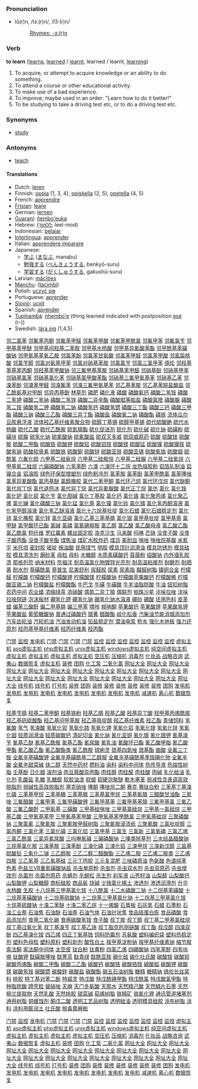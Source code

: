===Pronunciation===
*lû(r)n, /lɜː(r)n/, /l3:(r)n/
*:[[Rhymes:English:-ɜː(r)n|Rhymes: -ɜː(r)n]]

=== Verb ===
'''to learn''' ([[learns]], [[learned]] / [[learnt]], learned / learnt, [[learning]])

#To acquire, or attempt to acquire knowledge or an ability to do something.
#To attend a course or other educational activity.
#To make use of a bad experience.
#To improve, maybe used in an order: "Learn how to do it better!"
#To be studying to take a driving test etc, or to do a driving test etc.

=== Synonyms ===
*[[study]]

=== Antonyms ===
*[[teach]]

==== Translations ====
*Dutch: [[leren]]
*Finnish: [[oppia]] (1, 3, 4), [[opiskella]] (2, 5), [[opetella]] (4, 5)
*French: [[apprendre]]
*[[Frisian]]: [[leare]]
*German: [[lernen]]
*[[Guaraní]]: [[ñembo'euka]]
*Hebrew: ([[ללמוד]], leel-mod)
*Indonesian: [[ajar|belajar]]
*[[Interlingua]]: [[apprender]]
*Italian: [[apprendere]],[[imparare]]
*Japanese:
** [[学ぶ]] ([[まなぶ]], manabu)
** [[勉強]]する ([[べんきょう]]する, benkyō-suru)
** [[学習]]する ([[がくしゅう]]する, gakushū-suru)
*Latvian: [[mācīties]]
*[[Manchu]]: ([[tacimbi]])
*Polish: [[uczyć się]]
*Portuguese: [[aprender]]
*[[Slovio]]: [[ucxit]]
*Spanish: [[aprender]]
*[[Tupinambá]]: [[nhembo'e]] (thing learned indicated with postposition [[esé]] (r-))
*Swedish: [[lära sig]] (1,4,5)
[http://www.shop263.com/i-1/1.htm 邻二氯苯]
[http://www.shop263.com/i-1/2.htm 邻氟苯丙酮]
[http://www.shop263.com/i-1/3.htm 邻氟苯甲醛]
[http://www.shop263.com/i-1/4.htm 邻氟苯甲酸]
[http://www.shop263.com/i-1/5.htm 邻氟苯甲酰氯]
[http://www.shop263.com/i-1/6.htm 邻氟甲苯]
[http://www.shop263.com/i-1/7.htm 邻氟氯苄]
[http://www.shop263.com/i-1/8.htm 邻甲基苯甲醚]
[http://www.shop263.com/i-1/9.htm 邻甲基间羟基二苯胺]
[http://www.shop263.com/i-1/10.htm 邻甲基水杨酸]
[http://www.shop263.com/i-1/11.htm 邻甲基异氰酸苯酯]
[http://www.shop263.com/i-1/12.htm 邻甲酰基苯磺酸钠]
[http://www.shop263.com/i-1/13.htm 邻甲氧基苯氧乙胺]
[http://www.shop263.com/i-1/14.htm 邻氯苯酚]
[http://www.shop263.com/i-1/15.htm 邻氯苯甘氨酸]
[http://www.shop263.com/i-1/16.htm 邻氯苯甲醛]
[http://www.shop263.com/i-1/17.htm 邻氯苯甲酸]
[http://www.shop263.com/i-1/18.htm 邻氯扁桃酸]
[http://www.shop263.com/i-1/19.htm 邻氯苄醇]
[http://www.shop263.com/i-1/20.htm 邻氯对氨基甲苯]
[http://www.shop263.com/i-1/21.htm 邻氯对硝基苯胺]
[http://www.shop263.com/i-1/22.htm 邻氯氯苄]
[http://www.shop263.com/i-1/23.htm 邻氯三氯甲苯]
[http://www.shop263.com/i-1/24.htm 绦纶]
[http://www.shop263.com/i-1/25.htm 邻羟基苯基苯丙酮]
[http://www.shop263.com/i-1/26.htm 邻羟基苯甲酸钠]
[http://www.shop263.com/i-1/27.htm 邻三氟甲基苯胺]
[http://www.shop263.com/i-1/28.htm 邻硝基苯甲醛]
[http://www.shop263.com/i-1/29.htm 邻硝基酚]
[http://www.shop263.com/i-1/30.htm 邻硝基甲苯]
[http://www.shop263.com/i-1/31.htm 邻硝基氯苯]
[http://www.shop263.com/i-1/32.htm 邻硝基氯化苯]
[http://www.shop263.com/i-1/33.htm 邻硝基氯甲酸苯酯]
[http://www.shop263.com/i-1/34.htm 邻硝基三氟甲氧基苯]
[http://www.shop263.com/i-1/35.htm 邻硝基乙苯]
[http://www.shop263.com/i-1/36.htm 邻溴苯酚]
[http://www.shop263.com/i-1/37.htm 邻溴苯甲醛]
[http://www.shop263.com/i-1/38.htm 邻溴氟苯]
[http://www.shop263.com/i-1/39.htm 邻溴三氟甲氧基苯]
[http://www.shop263.com/i-1/40.htm 邻乙基苯胺]
[http://www.shop263.com/i-1/41.htm 邻乙基苯肼盐酸盐]
[http://www.shop263.com/i-1/42.htm 邻乙酰氨基对甲酚]
[http://www.shop263.com/i-1/43.htm 邻异丙基酚]
[http://www.shop263.com/i-1/44.htm 林草剂]
[http://www.shop263.com/i-1/45.htm 磷肥]
[http://www.shop263.com/i-1/46.htm 磷化液]
[http://www.shop263.com/i-1/47.htm 磷酸]
[http://www.shop263.com/i-1/48.htm 磷酸氨钙]
[http://www.shop263.com/i-1/49.htm 磷酸二氢铵]
[http://www.shop263.com/i-1/50.htm 磷酸二氢钾]
[http://www.shop263.com/i-1/51.htm 磷酸二氢钠]
[http://www.shop263.com/i-1/52.htm 磷酸二氢锌]
[http://www.shop263.com/i-1/53.htm 磷酸二异辛酯]
[http://www.shop263.com/i-1/54.htm 磷酸胍等胍盐]
[http://www.shop263.com/i-1/55.htm 磷酸氯喹]
[http://www.shop263.com/i-1/56.htm 磷酸脲]
[http://www.shop263.com/i-1/57.htm 磷酸氢二铵]
[http://www.shop263.com/i-1/58.htm 磷酸氢二钾]
[http://www.shop263.com/i-1/59.htm 磷酸氢二钠]
[http://www.shop263.com/i-1/60.htm 磷酸氢钙]
[http://www.shop263.com/i-1/61.htm 磷酸氢锶]
[http://www.shop263.com/i-1/62.htm 磷酸三丁酯]
[http://www.shop263.com/i-1/63.htm 磷酸三钙]
[http://www.shop263.com/i-1/64.htm 磷酸三甲酯]
[http://www.shop263.com/i-1/65.htm 磷酸三钠]
[http://www.shop263.com/i-1/66.htm 磷酸三乙酯]
[http://www.shop263.com/i-1/67.htm 磷酸三异丁酯]
[http://www.shop263.com/i-1/68.htm 磷酸盐]
[http://www.shop263.com/i-1/69.htm 磷酸氧二钠]
[http://www.shop263.com/i-1/70.htm 磷酸酯]
[http://www.shop263.com/i-1/71.htm 磷铁]
[http://www.shop263.com/i-1/72.htm 流体瓜尔豆胶悬浮液]
[http://www.shop263.com/i-1/73.htm 流体羟乙基纤维素聚合物]
[http://www.shop263.com/i-1/74.htm 硫醇丁基锡]
[http://www.shop263.com/i-1/75.htm 硫醇甲基锡]
[http://www.shop263.com/i-1/76.htm 硫代硫酸鈉]
[http://www.shop263.com/i-1/77.htm 硫代水杨酸]
[http://www.shop263.com/i-1/78.htm 硫代乙酸]
[http://www.shop263.com/i-1/79.htm 硫代乙酰胺]
[http://www.shop263.com/i-1/80.htm 硫氮腈酯]
[http://www.shop263.com/i-1/81.htm 硫化促进剂]
[http://www.shop263.com/i-1/82.htm 硫化剂]
[http://www.shop263.com/i-1/83.htm 硫化碱]
[http://www.shop263.com/i-1/84.htm 硫化钠]
[http://www.shop263.com/i-1/85.htm 硫磺粉]
[http://www.shop263.com/i-1/86.htm 硫磺块]
[http://www.shop263.com/i-1/87.htm 硫脲]
[http://www.shop263.com/i-1/88.htm 硫氢化钠]
[http://www.shop263.com/i-1/89.htm 硫氰酸钠]
[http://www.shop263.com/i-1/90.htm 硫氰酸盐]
[http://www.shop263.com/i-1/91.htm 硫双灭多威]
[http://www.shop263.com/i-1/92.htm 硫双威原药]
[http://www.shop263.com/i-1/93.htm 硫酸]
[http://www.shop263.com/i-1/94.htm 硫酸铵]
[http://www.shop263.com/i-1/95.htm 硫酸胺]
[http://www.shop263.com/i-1/96.htm 硫酸二甲酯]
[http://www.shop263.com/i-1/97.htm 硫酸锆]
[http://www.shop263.com/i-1/98.htm 硫酸钾]
[http://www.shop263.com/i-1/99.htm 硫酸铝]
[http://www.shop263.com/i-1/100.htm 硫酸铝铵]
[http://www.shop263.com/i-1/101.htm 硫酸镁]
[http://www.shop263.com/i-1/102.htm 硫酸锰]
[http://www.shop263.com/i-1/103.htm 硫酸镍]
[http://www.shop263.com/i-1/104.htm 硫酸镍铵]
[http://www.shop263.com/i-1/105.htm 硫酸氢钠]
[http://www.shop263.com/i-1/106.htm 硫酸软骨素]
[http://www.shop263.com/i-1/107.htm 硫酸铁]
[http://www.shop263.com/i-1/108.htm 硫酸銅]
[http://www.shop263.com/i-1/109.htm 硫酸锌]
[http://www.shop263.com/i-1/110.htm 硫酸亚铁]
[http://www.shop263.com/i-1/111.htm 硫酸亚锡]
[http://www.shop263.com/i-1/112.htm 硫酸氧锆]
[http://www.shop263.com/i-1/113.htm 硫酸铟]
[http://www.shop263.com/i-1/114.htm 硫酰氯]
[http://www.shop263.com/i-1/115.htm 六氟化硫]
[http://www.shop263.com/i-1/116.htm 六甲基二硅氨烷]
[http://www.shop263.com/i-1/117.htm 六甲基二硅胺烷]
[http://www.shop263.com/i-1/118.htm 六甲基二硅脲]
[http://www.shop263.com/i-1/119.htm 六甲基二硅氧烷]
[http://www.shop263.com/i-1/120.htm 六甲基氧二硅烷]
[http://www.shop263.com/i-1/121.htm 六偏磷酸钠]
[http://www.shop263.com/i-1/122.htm 六氢苯酐]
[http://www.shop263.com/i-1/123.htm 六溴]
[http://www.shop263.com/i-1/124.htm 六溴环十二烷]
[http://www.shop263.com/i-1/125.htm 龙热熔胶粉]
[http://www.shop263.com/i-1/126.htm 铝箔轧制油]
[http://www.shop263.com/i-1/127.htm 铝镍合金]
[http://www.shop263.com/i-1/128.htm 铝溶胶]
[http://www.shop263.com/i-1/129.htm 绿色环保型增塑剂]
[http://www.shop263.com/i-1/130.htm 绿色制冷剂]
[http://www.shop263.com/i-1/131.htm 氯苯胺]
[http://www.shop263.com/i-1/132.htm 氯苯酚]
[http://www.shop263.com/i-1/133.htm 氯苯甲酰氯]
[http://www.shop263.com/i-1/134.htm 氯苯噻唑]
[http://www.shop263.com/i-1/135.htm 氯苯异氰酸酯]
[http://www.shop263.com/i-1/136.htm 氯丙基醚]
[http://www.shop263.com/i-1/137.htm 氯醇橡胶]
[http://www.shop263.com/i-1/138.htm 氯代二苯甲酮]
[http://www.shop263.com/i-1/139.htm 氯代环己烷]
[http://www.shop263.com/i-1/140.htm 氯代环戊烷]
[http://www.shop263.com/i-1/141.htm 氯代醚酮]
[http://www.shop263.com/i-1/142.htm 氯代叔丁烷]
[http://www.shop263.com/i-1/143.htm 氯代退热冰]
[http://www.shop263.com/i-1/144.htm 氯代异丁烷]
[http://www.shop263.com/i-1/145.htm 氯代异氰脲酸]
[http://www.shop263.com/i-1/146.htm 氯代正丁烷]
[http://www.shop263.com/i-1/147.htm 氯仿]
[http://www.shop263.com/i-1/148.htm 氯化]
[http://www.shop263.com/i-1/149.htm 氯化铵]
[http://www.shop263.com/i-1/150.htm 氯化钯]
[http://www.shop263.com/i-1/151.htm 氯化钡]
[http://www.shop263.com/i-1/152.htm 氯化苄]
[http://www.shop263.com/i-1/153.htm 氯化胆碱]
[http://www.shop263.com/i-1/154.htm 氯化丁基胶]
[http://www.shop263.com/i-1/155.htm 氯化钙]
[http://www.shop263.com/i-1/156.htm 氯化铬]
[http://www.shop263.com/i-1/157.htm 氯化聚丙烯]
[http://www.shop263.com/i-1/158.htm 氯化聚乙烯]
[http://www.shop263.com/i-1/159.htm 氯化镧]
[http://www.shop263.com/i-1/160.htm 氯化磷酸三钠]
[http://www.shop263.com/i-1/161.htm 氯化锰]
[http://www.shop263.com/i-1/162.htm 氯化萘]
[http://www.shop263.com/i-1/163.htm 氯化镍]
[http://www.shop263.com/i-1/164.htm 氯化钕]
[http://www.shop263.com/i-1/165.htm 氯化镨]
[http://www.shop263.com/i-1/166.htm 氯化氢丙酮溶液]
[http://www.shop263.com/i-1/167.htm 氯化氢甲醇溶液]
[http://www.shop263.com/i-1/168.htm 氯化氢乙醚溶液]
[http://www.shop263.com/i-1/169.htm 氯化十六烷基吡啶]
[http://www.shop263.com/i-1/170.htm 氯化石蜡]
[http://www.shop263.com/i-1/171.htm 氯化石蜡稳定剂]
[http://www.shop263.com/i-1/172.htm 氯化铈]
[http://www.shop263.com/i-1/173.htm 氯化橡胶]
[http://www.shop263.com/i-1/174.htm 氯化锌]
[http://www.shop263.com/i-1/175.htm 氯化亚砜]
[http://www.shop263.com/i-1/176.htm 氯化乙基三苯基膦]
[http://www.shop263.com/i-1/177.htm 氯化铟]
[http://www.shop263.com/i-1/178.htm 氯甲基吡啶]
[http://www.shop263.com/i-1/179.htm 氯甲基萘]
[http://www.shop263.com/i-1/180.htm 氯甲醚]
[http://www.shop263.com/i-1/181.htm 氯甲酸环已酯]
[http://www.shop263.com/i-1/182.htm 氯碱]
[http://www.shop263.com/i-1/183.htm 氯磷]
[http://www.shop263.com/i-1/184.htm 氯氰碘柳胺]
[http://www.shop263.com/i-1/185.htm 氯乙醇]
[http://www.shop263.com/i-1/186.htm 氯乙酸]
[http://www.shop263.com/i-1/187.htm 氯乙酸母液]
[http://www.shop263.com/i-1/188.htm 氯乙酸乙酯]
[http://www.shop263.com/i-1/189.htm 氯乙酰氯]
[http://www.shop263.com/i-1/190.htm 短纤维]
[http://www.shop263.com/i-1/191.htm 罗红霉素]
[http://www.shop263.com/i-1/192.htm 螺丝固定胶]
[http://www.shop263.com/i-1/193.htm 洛克沙生]
[http://www.shop263.com/i-1/194.htm 马来酸]
[http://www.shop263.com/i-1/195.htm 吗啉]
[http://www.shop263.com/i-1/196.htm 芒硝]
[http://www.shop263.com/i-1/197.htm 没食子酸]
[http://www.shop263.com/i-1/198.htm 没食子酸丙酯]
[http://www.shop263.com/i-1/199.htm 没食子酸辛酯]
[http://www.shop263.com/i-1/200.htm 煤焦油]
[http://www.shop263.com/i-1/201.htm 煤矿水胶炸药]
[http://www.shop263.com/i-1/202.htm 煤沥]
[http://www.shop263.com/i-1/203.htm 美耐皿]
[http://www.shop263.com/i-1/204.htm 咪唑]
[http://www.shop263.com/i-1/205.htm 咪唑烷基脲]
[http://www.shop263.com/i-1/206.htm 米氮平]
[http://www.shop263.com/i-1/207.htm 米托坦]
[http://www.shop263.com/i-1/208.htm 密封胶]
[http://www.shop263.com/i-1/209.htm 嘧啶]
[http://www.shop263.com/i-1/210.htm 棉油酸]
[http://www.shop263.com/i-1/211.htm 民用煤气]
[http://www.shop263.com/i-1/212.htm 明胶]
[http://www.shop263.com/i-1/213.htm 模具顶针润滑油]
[http://www.shop263.com/i-1/214.htm 模具防锈剂]
[http://www.shop263.com/i-1/215.htm 模具硅胶]
[http://www.shop263.com/i-1/216.htm 模具清洗剂]
[http://www.shop263.com/i-1/217.htm 磨砂革]
[http://www.shop263.com/i-1/218.htm 母粒]
[http://www.shop263.com/i-1/219.htm 母料]
[http://www.shop263.com/i-1/220.htm 木糖醇]
[http://www.shop263.com/i-1/221.htm 木质素磺酸钙]
[http://www.shop263.com/i-1/222.htm 苜蓿粉]
[http://www.shop263.com/i-1/223.htm 钼酸钠]
[http://www.shop263.com/i-1/224.htm 内外墙乳胶漆]
[http://www.shop263.com/i-1/225.htm 那格列奈]
[http://www.shop263.com/i-1/226.htm 纳米材料]
[http://www.shop263.com/i-1/227.htm 奈福泮]
[http://www.shop263.com/i-1/228.htm 耐高温氯化物镀锌光亮剂]
[http://www.shop263.com/i-1/229.htm 耐高温粘接剂]
[http://www.shop263.com/i-1/230.htm 耐磨剂]
[http://www.shop263.com/i-1/231.htm 耐晒黄]
[http://www.shop263.com/i-1/232.htm 耐水剂]
[http://www.shop263.com/i-1/233.htm 萘磺酰氯]
[http://www.shop263.com/i-1/234.htm 萘普生]
[http://www.shop263.com/i-1/235.htm 尼美舒利]
[http://www.shop263.com/i-1/236.htm 尿醛胶]
[http://www.shop263.com/i-1/237.htm 尿素]
[http://www.shop263.com/i-1/238.htm 尿素脂]
[http://www.shop263.com/i-1/239.htm 脲醛树脂]
[http://www.shop263.com/i-1/240.htm 镍铜合金]
[http://www.shop263.com/i-1/241.htm 柠檬醛]
[http://www.shop263.com/i-1/242.htm 柠檬酸]
[http://www.shop263.com/i-1/243.htm 柠檬酸钙]
[http://www.shop263.com/i-1/244.htm 柠檬酸钾]
[http://www.shop263.com/i-1/245.htm 柠檬酸镁]
[http://www.shop263.com/i-1/246.htm 柠檬酸钠]
[http://www.shop263.com/i-1/247.htm 柠檬酸苹果酸钙]
[http://www.shop263.com/i-1/248.htm 柠檬酸稀]
[http://www.shop263.com/i-1/249.htm 柠檬酸亚锡二钠]
[http://www.shop263.com/i-1/250.htm 柠檬酸盐]
[http://www.shop263.com/i-1/251.htm 柠檬酸酯]
[http://www.shop263.com/i-1/252.htm 牛巴戈]
[http://www.shop263.com/i-1/253.htm 牛磺]
[http://www.shop263.com/i-1/254.htm 牛磺酸]
[http://www.shop263.com/i-1/255.htm 牛羊油脂肪酸]
[http://www.shop263.com/i-1/256.htm 牛油]
[http://www.shop263.com/i-1/257.htm 钮扣树脂]
[http://www.shop263.com/i-1/258.htm 农药中间]
[http://www.shop263.com/i-1/259.htm 农业蜡]
[http://www.shop263.com/i-1/260.htm 浓缩绿茶]
[http://www.shop263.com/i-1/261.htm 浓硝酸]
[http://www.shop263.com/i-1/262.htm 偶氮二异丁腈]
[http://www.shop263.com/i-1/263.htm 偶联剂]
[http://www.shop263.com/i-1/264.htm 帕珠沙星]
[http://www.shop263.com/i-1/265.htm 泮哚拉唑]
[http://www.shop263.com/i-1/266.htm 泮哚拉唑侧链]
[http://www.shop263.com/i-1/267.htm 泡沫板材]
[http://www.shop263.com/i-1/268.htm 硼氢化钾]
[http://www.shop263.com/i-1/269.htm 硼氢化钠]
[http://www.shop263.com/i-1/270.htm 硼氢化钠水溶液]
[http://www.shop263.com/i-1/271.htm 硼砂]
[http://www.shop263.com/i-1/272.htm 硼酸]
[http://www.shop263.com/i-1/273.htm 坯用色料]
[http://www.shop263.com/i-1/274.htm 皮革蜡]
[http://www.shop263.com/i-1/275.htm 偏苯三酸酐]
[http://www.shop263.com/i-1/276.htm 偏二甲基肼]
[http://www.shop263.com/i-1/277.htm 偏三甲苯]
[http://www.shop263.com/i-1/278.htm 嘌呤]
[http://www.shop263.com/i-1/279.htm 频呐酮]
[http://www.shop263.com/i-1/280.htm 苹果酸钙]
[http://www.shop263.com/i-1/281.htm 苹果酸钾]
[http://www.shop263.com/i-1/282.htm 苹果酸氢钾]
[http://www.shop263.com/i-1/283.htm 苹果酸盐]
[http://www.shop263.com/i-1/284.htm 葡萄糖酸钠]
[http://www.shop263.com/i-1/285.htm 普通过磷酸钙]
[http://www.shop263.com/i-1/286.htm 镨黄]
[http://www.shop263.com/i-1/287.htm 醋酸酯]
[http://www.shop263.com/i-1/288.htm 歧化松香]
[http://www.shop263.com/i-1/289.htm 汽柴油节能消烟添加剂]
[http://www.shop263.com/i-1/290.htm 汽车齿轮油]
[http://www.shop263.com/i-1/291.htm 汽轮机油]
[http://www.shop263.com/i-1/292.htm 汽油发动机油]
[http://www.shop263.com/i-1/293.htm 铅盐稳定剂]
[http://www.shop263.com/i-1/294.htm 潜油电泵]
[http://www.shop263.com/i-1/295.htm 枪水]
[http://www.shop263.com/i-1/296.htm 强化木地板]
[http://www.shop263.com/i-1/297.htm 强力还原剂]
[http://www.shop263.com/i-1/298.htm 羟丙基甲基纤维素]
[http://www.shop263.com/i-1/299.htm 羟丙纤维素]
[http://www.shop263.com/i-1/300.htm 羟丙酯] 










 

[http://www.haishun.net 门禁]
[http://www.haishun.net 监控]
[http://www.genset-sh.com 发电机]
[http://www.haishun.net/p_mjds.htm 门禁]
[http://www.haishun.net/p_mjds_dmmj.htm 门禁]
[http://www.haishun.net/p_mjds_lwmj.htm 门禁]
[http://www.haishun.net/p_mjds_yjs.htm 门禁]
[http://www.haishun.net/cctv.htm 监控]
[http://www.haishun.net/p_cctv_jk.htm 监控]
[http://www.haishun.net/p_cctv_jk_sxj.htm 监控]
[http://www.haishun.net/p_cctv_jk_xsq.htm 监控]
[http://www.haishun.net/p_cctv_jk_yplxj.htm 监控]
[http://www.haishun.net/p_cctv_jk_yt.htm 监控]
[http://www.haishun.net/p_cctv_jk_zj.htm 监控]
[http://www.7766888.com 虚拟主机]
[http://www.7766888.com/introcom.htm asp虚拟主机]
[http://www.7766888.com/introcn.htm php虚拟主机]
[http://www.7766888.com/u_puji.htm unix虚拟主机]
[http://www.7766888.com/mysql.htm windows虚拟主机]
[http://www.7766888.com/u_jingji.htm 纯空间虚拟主机]
[http://www.7766888.com/u_biaozhun.htm 虚拟主机]
[http://www.7766888.com/u_zhiqiang.htm 虚拟主机]
[http://www.7766888.com/w_jingji.htm 虚拟主机]
[http://www.7766888.com/w_biaozhun.htm 虚拟主机]
[http://www.asp169.com/marketingsoft1.htm 空压机]
[http://www.asp169.com/marketingsoft2.htm 压缩机]
[http://www.asp169.com/zhaoguan.htm 消毒剂]
[http://www.asp169.com/crm.htm 化妆品]
[http://www.asp169.com/marketingsoft3.htm 战略咨询]
[http://www.asp169.com/marketingsoft4.htm 武夷山]
[http://www.asp169.com/marketingsoft5.htm 数据恢复]
[http://haishun11.51.net 虚拟主机]
[http://decorate.51.net 装修]
[http://decorate.51.net 团购]
[http://www.xsjby.cn 化工泵]
[http://www.asp169.com/zhaoguan2.htm 二氧化氯]
[http://www.fm360.net 网址大全]
[http://www.fm360.net/page/001.html 网址大全]
[http://www.fm360.net/page/game.htm 网址大全]
[http://www.fm360.net/page/software.htm 网址大全]
[http://www.fm360.net/page/jinshi.htm 网址大全]
[http://www.fm360.net/page/music.htm 网址大全]
[http://www.fm360.net/page/053.html 网址大全]
[http://www.fm360.net/page/flash.htm 网址大全]
[http://www.fm360.net/page/newsweek.htm 网址大全]
[http://www.fm360.net/page/club.htm 网址大全]
[http://www.fm360.net/page/stock.htm 网址大全]
[http://www.fm360.net/page/love.htm 网址大全]
[http://www.fm360.net/page/netcard.htm 网址大全]
[http://www.fm360.net/page/025.html 网址大全]
[http://www.fm360.net/page/hardware.htm 网址大全]
[http://www.fm360.net/page/sport.htm 网址大全]
[http://www.fm360.net/page/shouji.htm 网址大全]
[http://www.fm360.net/page/ym.htm 网址大全]
[http://www.fm360.net/page/ylbj.htm 网址大全]
[http://www.fm360.net/page/car.htm 网址大全]
[http://www.jifamark.com 线号机]
[http://www.jifamark.com/xhj.htm 线号机]
[http://www.jifamark.com 打号机]
[http://www.funasia.cn 装修]
[http://www.funasia.cn 团购]
[http://www.funasia.cn/pinpai.asp 装修]
[http://www.funasia.cn/client/gb_list.asp 装修]
[http://www.funasia.cn/design/index.asp 装修]
[http://www.funasia.cn/funasiaHome/index.asp 装修]
[http://www.funasia.cn/jiancai.asp 装修]
[http://www.funasia.cn/shishang.asp 装修]
[http://www.funasia.cn/mall/AboutOur.htm 团购]
[http://www.genset-sh.com/cai.asp 发电机]
[http://www.genset-sh.com/tancu.asp 发电机]
[http://www.genset-sh.com/xi3.asp 发电机]
[http://www.genset-sh.com/lan.asp 发电机]
[http://www.genset-sh.com/leng.asp 发电机]
[http://www.genset-sh.com/jiyou.asp 发电机]
[http://www.genset-sh.com/ranyou.asp 发电机]
[http://www.genset-sh.com/kuongqi.asp 发电机]
[http://www.genset-sh.com/ssss.asp 发电机]
[http://www.zj-df.com 减速机]
[http://www.xhhj.com.cn 离心机]
[http://www.hdfix.com.cn 数据恢复]





[http://www.shop263.com/i-1/301.htm 羟基苄腈]
[http://www.shop263.com/i-1/302.htm 羟基二苯甲酮]
[http://www.shop263.com/i-1/303.htm 羟基铁粉]
[http://www.shop263.com/i-1/304.htm 羟基乙腈]
[http://www.shop263.com/i-1/305.htm 羟基乙酸]
[http://www.shop263.com/i-1/306.htm 羟基异丁酸]
[http://www.shop263.com/i-1/307.htm 羟甲基丙烯酰胺]
[http://www.shop263.com/i-1/308.htm 羟乙基矾硫酸酯]
[http://www.shop263.com/i-1/309.htm 羟乙基间甲苯胺]
[http://www.shop263.com/i-1/310.htm 羟乙基哌啶醇]
[http://www.shop263.com/i-1/311.htm 羟乙基纤维素]
[http://www.shop263.com/i-1/312.htm 羟乙酯]
[http://www.shop263.com/i-1/313.htm 青储饲料]
[http://www.shop263.com/i-1/314.htm 氢氟酸]
[http://www.shop263.com/i-1/315.htm 氢气]
[http://www.shop263.com/i-1/316.htm 氢溴酸]
[http://www.shop263.com/i-1/317.htm 氢氧化钡]
[http://www.shop263.com/i-1/318.htm 氢氧化锆]
[http://www.shop263.com/i-1/319.htm 氢氧化钾]
[http://www.shop263.com/i-1/320.htm 氢氧化铝]
[http://www.shop263.com/i-1/321.htm 氢氧化镁]
[http://www.shop263.com/i-1/322.htm 氢氧化锌]
[http://www.shop263.com/i-1/323.htm 氢氧化铟]
[http://www.shop263.com/i-1/324.htm 轻质润滑油]
[http://www.shop263.com/i-1/325.htm 轻质碳酸钙]
[http://www.shop263.com/i-1/326.htm 清妃印金]
[http://www.shop263.com/i-1/327.htm 氰化钠]
[http://www.shop263.com/i-1/328.htm 氰化亚铜]
[http://www.shop263.com/i-1/329.htm 氰化银]
[http://www.shop263.com/i-1/330.htm 氰化银钾]
[http://www.shop263.com/i-1/331.htm 氰基溴苄]
[http://www.shop263.com/i-1/332.htm 氰基乙醚]
[http://www.shop263.com/i-1/333.htm 氰基乙酰胺]
[http://www.shop263.com/i-1/334.htm 氰基乙酯]
[http://www.shop263.com/i-1/335.htm 氰尿酸]
[http://www.shop263.com/i-1/336.htm 氰乳油]
[http://www.shop263.com/i-1/337.htm 氰酸环已酯]
[http://www.shop263.com/i-1/338.htm 氰乙酸甲脂]
[http://www.shop263.com/i-1/339.htm 氰乙酸甲酯]
[http://www.shop263.com/i-1/340.htm 氰乙酸乙酯]
[http://www.shop263.com/i-1/341.htm 氰乙酸酯类]
[http://www.shop263.com/i-1/342.htm 氰乙酰胺]
[http://www.shop263.com/i-1/343.htm 球痢灵]
[http://www.shop263.com/i-1/344.htm 巯基四氮唑]
[http://www.shop263.com/i-1/345.htm 巯基酯]
[http://www.shop263.com/i-1/346.htm 曲酸]
[http://www.shop263.com/i-1/347.htm 全氟三丁胺]
[http://www.shop263.com/i-1/348.htm 全氟辛基磺酸钾]
[http://www.shop263.com/i-1/349.htm 全氟辛基磺酰基二乙醇胺]
[http://www.shop263.com/i-1/350.htm 全氟辛基磺酰基季铵碘化物]
[http://www.shop263.com/i-1/351.htm 全氟辛酸]
[http://www.shop263.com/i-1/352.htm 全氟辛甜菜碱]
[http://www.shop263.com/i-1/353.htm 炔二醇]
[http://www.shop263.com/i-1/354.htm 天然中药材]
[http://www.shop263.com/i-1/355.htm 燃料油]
[http://www.shop263.com/i-1/356.htm 染料]
[http://www.shop263.com/i-1/357.htm 染料中间体]
[http://www.shop263.com/i-1/358.htm 热传导液]
[http://www.shop263.com/i-1/359.htm 热熔性树脂]
[http://www.shop263.com/i-1/360.htm 壬基酚]
[http://www.shop263.com/i-1/361.htm 日化蜡]
[http://www.shop263.com/i-1/362.htm 溶剂油]
[http://www.shop263.com/i-1/363.htm 肉豆蔻酸异丙酯]
[http://www.shop263.com/i-1/364.htm 肉桂醇]
[http://www.shop263.com/i-1/365.htm 肉桂醛]
[http://www.shop263.com/i-1/366.htm 肉桂酸]
[http://www.shop263.com/i-1/367.htm 肉碱]
[http://www.shop263.com/i-1/368.htm 乳化硅油]
[http://www.shop263.com/i-1/369.htm 乳化剂 ]
[http://www.shop263.com/i-1/370.htm 乳酸盐]
[http://www.shop263.com/i-1/371.htm 乳糖]
[http://www.shop263.com/i-1/372.htm 乳糖醇]
[http://www.shop263.com/i-1/373.htm 软胶油漆]
[http://www.shop263.com/i-1/374.htm 软蜡]
[http://www.shop263.com/i-1/375.htm 软硬泡聚醚]
[http://www.shop263.com/i-1/376.htm 軟木塞革]
[http://www.shop263.com/i-1/377.htm 弱减性含表调高效脱脂剂]
[http://www.shop263.com/i-1/378.htm 弱碱性高效脱脂剂]
[http://www.shop263.com/i-1/379.htm 塞克硝唑]
[http://www.shop263.com/i-1/380.htm 噻酮]
[http://www.shop263.com/i-1/381.htm 噻唑烷二酮]
[http://www.shop263.com/i-1/382.htm 赛克]
[http://www.shop263.com/i-1/383.htm 赛钛白粉]
[http://www.shop263.com/i-1/384.htm 三苯基丁基溴化磷]
[http://www.shop263.com/i-1/385.htm 三苯基甲烷]
[http://www.shop263.com/i-1/386.htm 三苯基瞵]
[http://www.shop263.com/i-1/387.htm 三苯基膦]
[http://www.shop263.com/i-1/388.htm 三苯基氯甲烷]
[http://www.shop263.com/i-1/389.htm 三苯基氧膦]
[http://www.shop263.com/i-1/390.htm 三醋酸甘油酯]
[http://www.shop263.com/i-1/391.htm 三氮唑]
[http://www.shop263.com/i-1/392.htm 三氟醋酸]
[http://www.shop263.com/i-1/393.htm 三氟甲苯]
[http://www.shop263.com/i-1/394.htm 三氟甲磺酸锂]
[http://www.shop263.com/i-1/395.htm 三氟甲基苯]
[http://www.shop263.com/i-1/396.htm 三氟甲基苯腈]
[http://www.shop263.com/i-1/397.htm 三氟甲基氯]
[http://www.shop263.com/i-1/398.htm 三氟乙酸]
[http://www.shop263.com/i-1/399.htm 三氟乙酸酐]
[http://www.shop263.com/i-1/400.htm 二甲氨基]
[http://www.shop263.com/i-1/401.htm 三磺酸]
[http://www.shop263.com/i-1/402.htm 三甲基硅咪唑]
[http://www.shop263.com/i-1/403.htm 三甲基氯硅烷]
[http://www.shop263.com/i-1/404.htm 三甲基一氯硅烷]
[http://www.shop263.com/i-1/405.htm 三甲基乙酸]
[http://www.shop263.com/i-1/406.htm 三甲氧基苯甲]
[http://www.shop263.com/i-1/407.htm 三甲氧基苯甲酸]
[http://www.shop263.com/i-1/408.htm 三甲氧基苯甲酰氯]
[http://www.shop263.com/i-1/409.htm 三甲氧基硅烷]
[http://www.shop263.com/i-1/410.htm 三聚磷酸钠]
[http://www.shop263.com/i-1/411.htm 三聚氯氰]
[http://www.shop263.com/i-1/412.htm 三聚氰胺]
[http://www.shop263.com/i-1/413.htm 三聚氰胺甲醛树脂]
[http://www.shop263.com/i-1/414.htm 三聚氰胺浸渍纸]
[http://www.shop263.com/i-1/415.htm 三聚氰酸]
[http://www.shop263.com/i-1/416.htm 三氯吡啶醇]
[http://www.shop263.com/i-1/417.htm 三氯丙酮]
[http://www.shop263.com/i-1/418.htm 三氯化苯]
[http://www.shop263.com/i-1/419.htm 三氯化磷]
[http://www.shop263.com/i-1/420.htm 三氯化铝]
[http://www.shop263.com/i-1/421.htm 三氯甲基]
[http://www.shop263.com/i-1/422.htm 三氯生]
[http://www.shop263.com/i-1/423.htm 三氯新]
[http://www.shop263.com/i-1/424.htm 三氯氧磷]
[http://www.shop263.com/i-1/425.htm 三氯乙烯]
[http://www.shop263.com/i-1/426.htm 三氯乙酰氯]
[http://www.shop263.com/i-1/427.htm 三氯异氰尿酸]
[http://www.shop263.com/i-1/428.htm 三吗啉氧磷]
[http://www.shop263.com/i-1/429.htm 三偏磷酸钠]
[http://www.shop263.com/i-1/430.htm 三嗪类除草剂]
[http://www.shop263.com/i-1/431.htm 三水结晶醋酸钠]
[http://www.shop263.com/i-1/432.htm 三烷基氯化胺]
[http://www.shop263.com/i-1/433.htm 三溴苯胺]
[http://www.shop263.com/i-1/434.htm 三溴苯酚]
[http://www.shop263.com/i-1/435.htm 三溴化磷]
[http://www.shop263.com/i-1/436.htm 三溴化铝]
[http://www.shop263.com/i-1/437.htm 三溴甲烷]
[http://www.shop263.com/i-1/438.htm 三溴新戊醇]
[http://www.shop263.com/i-1/439.htm 三盐基硫酸铅]
[http://www.shop263.com/i-1/440.htm 三氧化二锑]
[http://www.shop263.com/i-1/441.htm 三乙醇胺]
[http://www.shop263.com/i-1/442.htm 三乙二醇二醋酸酯]
[http://www.shop263.com/i-1/443.htm 三乙烯二胺]
[http://www.shop263.com/i-1/444.htm 三乙烯二胺类]
[http://www.shop263.com/i-1/445.htm 三乙烯四胺]
[http://www.shop263.com/i-1/446.htm 三乙氧基]
[http://www.shop263.com/i-1/447.htm 三乙氧基硅]
[http://www.shop263.com/i-1/448.htm 三元丁丙胶]
[http://www.shop263.com/i-1/449.htm 三元复混肥]
[http://www.shop263.com/i-1/450.htm 三唑磷原油]
[http://www.shop263.com/i-1/451.htm 色氨酸]
[http://www.shop263.com/i-1/452.htm 色谱纯苯]
[http://www.shop263.com/i-1/453.htm 色素]
[http://www.shop263.com/i-1/454.htm 色盐兰VB重氮磺酸钠盐]
[http://www.shop263.com/i-1/455.htm 杀虫单原粉]
[http://www.shop263.com/i-1/456.htm 杀虫剂]
[http://www.shop263.com/i-1/457.htm 杀虫双水剂]
[http://www.shop263.com/i-1/458.htm 杀虫双原药]
[http://www.shop263.com/i-1/459.htm 杀虫增效剂]
[http://www.shop263.com/i-1/460.htm 杀菌剂]
[http://www.shop263.com/i-1/461.htm 杀菌剂原药]
[http://www.shop263.com/i-1/462.htm 杀螨剂]
[http://www.shop263.com/i-1/463.htm 杀螟松]
[http://www.shop263.com/i-1/464.htm 杀生剂]
[http://www.shop263.com/i-1/465.htm 刹车液]
[http://www.shop263.com/i-1/466.htm 山苍籽油]
[http://www.shop263.com/i-1/467.htm 山梨醇]
[http://www.shop263.com/i-1/468.htm 山梨酸钙]
[http://www.shop263.com/i-1/469.htm 山梨酸钾]
[http://www.shop263.com/i-1/470.htm 山梨糖醇]
[http://www.shop263.com/i-1/471.htm 商标硅胶]
[http://www.shop263.com/i-1/472.htm 商品氨]
[http://www.shop263.com/i-1/473.htm 烧碱]
[http://www.shop263.com/i-1/474.htm 少铕氯化稀土]
[http://www.shop263.com/i-1/475.htm 渗透剂]
[http://www.shop263.com/i-1/476.htm 渗透润滑剂]
[http://www.shop263.com/i-1/477.htm 升华水杨酸]
[http://www.shop263.com/i-1/478.htm 生胶]
[http://www.shop263.com/i-1/479.htm 十八烷基三甲基氯化铵]
[http://www.shop263.com/i-1/480.htm 十八酰氯]
[http://www.shop263.com/i-1/481.htm 十二水磷酸二钠]
[http://www.shop263.com/i-1/482.htm 十二烷基苯磺酸]
[http://www.shop263.com/i-1/483.htm 十二烷基苯磺酸钠]
[http://www.shop263.com/i-1/484.htm 十二烷基硫酸钠]
[http://www.shop263.com/i-1/485.htm 十二烷基三甲基氯化钠]
[http://www.shop263.com/i-1/486.htm 十二烷基三甲基氯化铵]
[http://www.shop263.com/i-1/487.htm 十烷基硫酸钠]
[http://www.shop263.com/i-1/488.htm 十溴二苯醚]
[http://www.shop263.com/i-1/489.htm 十溴二苯乙烷]
[http://www.shop263.com/i-1/490.htm 十一烯酸]
[http://www.shop263.com/i-1/491.htm 石膏板]
[http://www.shop263.com/i-1/492.htm 石灰氮]
[http://www.shop263.com/i-1/493.htm 石蜡]
[http://www.shop263.com/i-1/494.htm 石墨粉]
[http://www.shop263.com/i-1/495.htm 石油工业萘]
[http://www.shop263.com/i-1/496.htm 石油焦]
[http://www.shop263.com/i-1/497.htm 石油醚]
[http://www.shop263.com/i-1/498.htm 石油萘]
[http://www.shop263.com/i-1/499.htm 石油气体]
[http://www.shop263.com/i-1/500.htm 石油针状焦]
[http://www.shop263.com/i-1/501.htm 食品级蛋白胨]
[http://www.shop263.com/i-1/502.htm 食品磷酸]
[http://www.shop263.com/i-1/503.htm 食品添加剂]
[http://www.shop263.com/i-1/504.htm 食用二氧化碳]
[http://www.shop263.com/i-1/505.htm 食用碳酸氢铵]
[http://www.shop263.com/i-1/506.htm 食子酸]
[http://www.shop263.com/i-1/507.htm 叔丁胺]
[http://www.shop263.com/i-1/508.htm 叔丁醇]
[http://www.shop263.com/i-1/509.htm 叔丁基二甲基氯硅烷]
[http://www.shop263.com/i-1/510.htm 叔丁基过氧化氢]
[http://www.shop263.com/i-1/511.htm 叔丁基溴苄]
[http://www.shop263.com/i-1/512.htm 叔丁基乙炔]
[http://www.shop263.com/i-1/513.htm 叔丁脂克肟侧链酸]
[http://www.shop263.com/i-1/514.htm 叔丁酯]
[http://www.shop263.com/i-1/515.htm 叔戊醇]
[http://www.shop263.com/i-1/516.htm 四溴双酚]
[http://www.shop263.com/i-1/517.htm 四乙基溴化铵]
[http://www.shop263.com/i-1/518.htm 四乙烯]
[http://www.shop263.com/i-1/519.htm 四正丁氧基锆]
[http://www.shop263.com/i-1/520.htm 饲料防霉剂]
[http://www.shop263.com/i-1/521.htm 苏氨酸]
[http://www.shop263.com/i-1/522.htm 塑料编织袋]
[http://www.shop263.com/i-1/523.htm 塑料热稳定剂]
[http://www.shop263.com/i-1/524.htm 塑料色母粒]
[http://www.shop263.com/i-1/525.htm 塑料原料]
[http://www.shop263.com/i-1/526.htm 塑料助剂]
[http://www.shop263.com/i-1/527.htm 酸性白土]
[http://www.shop263.com/i-1/528.htm 羧甲基淀粉钠]
[http://www.shop263.com/i-1/529.htm 羧甲基纤维素钠]
[http://www.shop263.com/i-1/530.htm 缩节胺]
[http://www.shop263.com/i-1/531.htm 索法酮]
[http://www.shop263.com/i-1/532.htm 索法酮中间体]
[http://www.shop263.com/i-1/533.htm 太空皮]
[http://www.shop263.com/i-1/534.htm 钛白粉]
[http://www.shop263.com/i-1/535.htm 钛黄粉]
[http://www.shop263.com/i-1/536.htm 四氯乙烯]
[http://www.shop263.com/i-1/537.htm 四硼酸钠]
[http://www.shop263.com/i-1/538.htm 四氢苯酐]
[http://www.shop263.com/i-1/539.htm 四氢呋喃]
[http://www.shop263.com/i-1/540.htm 钛酸钾]
[http://www.shop263.com/i-1/541.htm 酞磺胺噻唑]
[http://www.shop263.com/i-1/542.htm 酞菁蓝]
[http://www.shop263.com/i-1/543.htm 酞青绿]
[http://www.shop263.com/i-1/544.htm 酞酰亚胺]
[http://www.shop263.com/i-1/545.htm 碳化硅]
[http://www.shop263.com/i-1/546.htm 碳化吐氏酸]
[http://www.shop263.com/i-1/547.htm 碳酸铵]
[http://www.shop263.com/i-1/548.htm 碳酸钡]
[http://www.shop263.com/i-1/549.htm 碳酸丙烯酯]
[http://www.shop263.com/i-1/550.htm 碳酸二甲酯]
[http://www.shop263.com/i-1/551.htm 碳酸二乙酯]
[http://www.shop263.com/i-1/552.htm 碳酸钙]
[http://www.shop263.com/i-1/553.htm 碳酸锆]
[http://www.shop263.com/i-1/554.htm 碳酸锆铵]
[http://www.shop263.com/i-1/555.htm 碳酸胍]
[http://www.shop263.com/i-1/556.htm 碳酸钾]
[http://www.shop263.com/i-1/557.htm 碳酸镁]
[http://www.shop263.com/i-1/558.htm 碳酸氢铵]
[http://www.shop263.com/i-1/559.htm 碳酸锶]
[http://www.shop263.com/i-1/560.htm 碳酸鋅]
[http://www.shop263.com/i-1/561.htm 碳酸盐]
[http://www.shop263.com/i-1/562.htm 碳酸酯]
[http://www.shop263.com/i-1/563.htm 碳五石油树脂]
[http://www.shop263.com/i-1/564.htm 糖精]
[http://www.shop263.com/i-1/565.htm 糖精钠]
[http://www.shop263.com/i-1/566.htm 绦纶长丝桨料]
[http://www.shop263.com/i-1/567.htm 桃胶]
[http://www.shop263.com/i-1/568.htm 特丁基对苯二酚]
[http://www.shop263.com/i-1/569.htm 特威灵]
[http://www.shop263.com/i-1/570.htm 特戊酸]
[http://www.shop263.com/i-1/571.htm 特戊酰碘甲酯]
[http://www.shop263.com/i-1/572.htm 特戊酰氯]
[http://www.shop263.com/i-1/573.htm 特戌酸氯甲酯]
[http://www.shop263.com/i-1/574.htm 特种脂肪酸]
[http://www.shop263.com/i-1/575.htm 蹄壳粒]
[http://www.shop263.com/i-1/576.htm 替硝唑]
[http://www.shop263.com/i-1/577.htm 天麻]
[http://www.shop263.com/i-1/578.htm 天门冬氨酸]
[http://www.shop263.com/i-1/579.htm 天那水]
[http://www.shop263.com/i-1/580.htm 天然精己酸]
[http://www.shop263.com/i-1/581.htm 天然鳞片石墨]
[http://www.shop263.com/i-1/582.htm 天然柳兰提取物]
[http://www.shop263.com/i-1/583.htm 天然乳酸]
[http://www.shop263.com/i-1/584.htm 天然桃胶]
[http://www.shop263.com/i-1/585.htm 甜菜碱]
[http://www.shop263.com/i-1/586.htm 萜烯树脂]
[http://www.shop263.com/i-1/587.htm 铁精矿]
[http://www.shop263.com/i-1/588.htm 铁氰化钾]
[http://www.shop263.com/i-1/589.htm 通讯管道堵塞剂]
[http://www.shop263.com/i-1/590.htm 通用树脂]
[http://www.shop263.com/i-1/591.htm 铜缓蚀剂]
[http://www.shop263.com/i-1/592.htm 酮戊二酸]
[http://www.shop263.com/i-1/593.htm 透明工艺品树脂]
[http://www.shop263.com/i-1/594.htm 透明硅油]
[http://www.shop263.com/i-1/595.htm 透明模具硅胶]
[http://www.shop263.com/i-1/596.htm 涂布树脂]
[http://www.shop263.com/i-1/597.htm 涂料]
[http://www.shop263.com/i-1/598.htm 涂料用膨润土]
[http://www.shop263.com/i-1/599.htm 吐氏酸]
[http://www.shop263.com/i-1/600.htm 脱毒蓖麻粕] 










 

[http://www.haishun.net 门禁]
[http://www.haishun.net 监控]
[http://www.genset-sh.com 发电机]
[http://www.haishun.net/p_mjds.htm 门禁]
[http://www.haishun.net/p_mjds_dmmj.htm 门禁]
[http://www.haishun.net/p_mjds_lwmj.htm 门禁]
[http://www.haishun.net/p_mjds_yjs.htm 门禁]
[http://www.haishun.net/cctv.htm 监控]
[http://www.haishun.net/p_cctv_jk.htm 监控]
[http://www.haishun.net/p_cctv_jk_sxj.htm 监控]
[http://www.haishun.net/p_cctv_jk_xsq.htm 监控]
[http://www.haishun.net/p_cctv_jk_yplxj.htm 监控]
[http://www.haishun.net/p_cctv_jk_yt.htm 监控]
[http://www.haishun.net/p_cctv_jk_zj.htm 监控]
[http://www.7766888.com 虚拟主机]
[http://www.7766888.com/introcom.htm asp虚拟主机]
[http://www.7766888.com/introcn.htm php虚拟主机]
[http://www.7766888.com/u_puji.htm unix虚拟主机]
[http://www.7766888.com/mysql.htm windows虚拟主机]
[http://www.7766888.com/u_jingji.htm 纯空间虚拟主机]
[http://www.7766888.com/u_biaozhun.htm 虚拟主机]
[http://www.7766888.com/u_zhiqiang.htm 虚拟主机]
[http://www.7766888.com/w_jingji.htm 虚拟主机]
[http://www.7766888.com/w_biaozhun.htm 虚拟主机]
[http://www.asp169.com/marketingsoft1.htm 空压机]
[http://www.asp169.com/marketingsoft2.htm 压缩机]
[http://www.asp169.com/zhaoguan.htm 消毒剂]
[http://www.asp169.com/crm.htm 化妆品]
[http://www.asp169.com/marketingsoft3.htm 战略咨询]
[http://www.asp169.com/marketingsoft4.htm 武夷山]
[http://www.asp169.com/marketingsoft5.htm 数据恢复]
[http://haishun11.51.net 虚拟主机]
[http://decorate.51.net 装修]
[http://decorate.51.net 团购]
[http://www.xsjby.cn 化工泵]
[http://www.asp169.com/zhaoguan2.htm 二氧化氯]
[http://www.fm360.net 网址大全]
[http://www.fm360.net/page/001.html 网址大全]
[http://www.fm360.net/page/game.htm 网址大全]
[http://www.fm360.net/page/software.htm 网址大全]
[http://www.fm360.net/page/jinshi.htm 网址大全]
[http://www.fm360.net/page/music.htm 网址大全]
[http://www.fm360.net/page/053.html 网址大全]
[http://www.fm360.net/page/flash.htm 网址大全]
[http://www.fm360.net/page/newsweek.htm 网址大全]
[http://www.fm360.net/page/club.htm 网址大全]
[http://www.fm360.net/page/stock.htm 网址大全]
[http://www.fm360.net/page/love.htm 网址大全]
[http://www.fm360.net/page/netcard.htm 网址大全]
[http://www.fm360.net/page/025.html 网址大全]
[http://www.fm360.net/page/hardware.htm 网址大全]
[http://www.fm360.net/page/sport.htm 网址大全]
[http://www.fm360.net/page/shouji.htm 网址大全]
[http://www.fm360.net/page/ym.htm 网址大全]
[http://www.fm360.net/page/ylbj.htm 网址大全]
[http://www.fm360.net/page/car.htm 网址大全]
[http://www.jifamark.com 线号机]
[http://www.jifamark.com/xhj.htm 线号机]
[http://www.jifamark.com 打号机]
[http://www.funasia.cn 装修]
[http://www.funasia.cn 团购]
[http://www.funasia.cn/pinpai.asp 装修]
[http://www.funasia.cn/client/gb_list.asp 装修]
[http://www.funasia.cn/design/index.asp 装修]
[http://www.funasia.cn/funasiaHome/index.asp 装修]
[http://www.funasia.cn/jiancai.asp 装修]
[http://www.funasia.cn/shishang.asp 装修]
[http://www.funasia.cn/mall/AboutOur.htm 团购]
[http://www.genset-sh.com/cai.asp 发电机]
[http://www.genset-sh.com/tancu.asp 发电机]
[http://www.genset-sh.com/xi3.asp 发电机]
[http://www.genset-sh.com/lan.asp 发电机]
[http://www.genset-sh.com/leng.asp 发电机]
[http://www.genset-sh.com/jiyou.asp 发电机]
[http://www.genset-sh.com/ranyou.asp 发电机]
[http://www.genset-sh.com/kuongqi.asp 发电机]
[http://www.genset-sh.com/ssss.asp 发电机]
[http://www.zj-df.com 减速机]
[http://www.xhhj.com.cn 离心机]
[http://www.hdfix.com.cn 数据恢复]